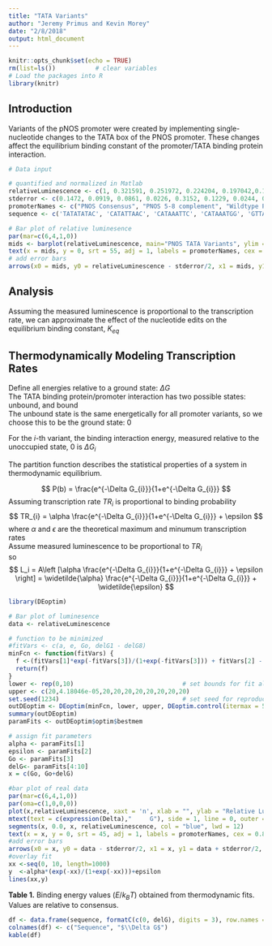 ---
title: "TATA Variants"
author: "Jeremy Primus and Kevin Morey"
date: "2/8/2018"
output: html_document
---

```{r setup, include=FALSE}
knitr::opts_chunk$set(echo = TRUE)
rm(list=ls())           # clear variables
# Load the packages into R
library(knitr)

```

## Introduction

Variants of the pNOS promoter were created by implementing 
single-nucleotide changes to the TATA box of the PNOS promoter.  These changes affect the equilibrium binding constant of the promoter/TATA binding protein interaction.


```{r data input, echo = FALSE}
# Data input

# quantified and normalized in Matlab
relativeLuminescence <- c(1, 0.321591, 0.251972, 0.224204, 0.197042,0.158389, 0.0938343, 0.0848641)
stderror <- c(0.1472, 0.0919, 0.0861, 0.0226, 0.3152, 0.1229, 0.0244, 0.0448)
promoterNames <- c("PNOS Consensus", "PNOS 5-8 complement", "Wildtype PNOS", "PNOS TC8-9GG", "PNOS 4bp deletion", "PNOS 1-4 Complement", "PNOS A4G","PNOS A5C")
sequence <- c('TATATATAC', 'CATATTAAC', 'CATAAATTC', 'CATAAATGG', 'GTTAAATTC','GTATAATTC', 'GTATAATTC', 'CATACATTC')

# Bar plot of relative luminesence
par(mar=c(6,4,1,0))
mids <- barplot(relativeLuminescence, main="PNOS TATA Variants", ylim = c(0, 1.1), col = "blue")
text(x = mids, y = 0, srt = 55, adj = 1, labels = promoterNames, cex = 0.8, xpd = TRUE)
# add error bars
arrows(x0 = mids, y0 = relativeLuminescence - stderror/2, x1 = mids, y1 = relativeLuminescence + stderror/2, code = 3, angle = 90, length = 0.15 )

```

  
## Analysis
Assuming the measured luminescence is proportional to the transcription rate, we can approximate the effect of the nucleotide edits on the equilibrium binding constant, $K_{eq}$
     
## Thermodynamically Modeling Transcription Rates
  Define all energies relative to a ground state:  $\Delta G$  
  The TATA binding protein/promoter interaction has two possible states: unbound, and bound  
  The unbound state is the same energetically for all promoter variants, so we choose this to be the ground state: 0
  
  For the *i*-th variant, the binding interaction energy, measured relative to the unoccupied state, 0 is $\Delta G_{i}$  

  The partition function describes the statistical properties of a system in thermodynamic equilibrium.

  $$ P(b) = \frac{e^{-\Delta G_{i}}}{1+e^{-\Delta G_{i}}} $$
   Assuming transcription rate $TR_i$ is proportional to binding probability
   $$ TR_{i} = \alpha \frac{e^{-\Delta G_{i}}}{1+e^{-\Delta G_{i}}} + \epsilon $$
where $\alpha$ and $\epsilon$ are the theoretical maximum and minumum transcription rates   
Assume measured luminescence to be proportional to $TR_{i}$  
so $$ L_i = A\left [\alpha \frac{e^{-\Delta G_{i}}}{1+e^{-\Delta G_{i}}} + \epsilon \right] = \widetilde{\alpha} \frac{e^{-\Delta G_{i}}}{1+e^{-\Delta G_{i}}} + \widetilde{\epsilon} $$
```{r perform fit, message= FALSE, results=FALSE, echo=FALSE}
library(DEoptim)

# Bar plot of luminesence 
data <- relativeLuminescence

# function to be minimized
#fitVars <- c(a, e, Go, delG1 - delG8)
minFcn <- function(fitVars) {
  f <-(fitVars[1]*exp(-fitVars[3])/(1+exp(-fitVars[3])) + fitVars[2] - data[1])^2 + sum((fitVars[1]*exp(-fitVars[3]-fitVars[4:10])/(1+exp(-fitVars[3]-fitVars[4:10])) + fitVars[2] - data[2:8])^2)
  return(f)
}
lower <- rep(0,10)                              # set bounds for fit algorithm
upper <- c(20,4.18046e-05,20,20,20,20,20,20,20,20)
set.seed(1234)                                  # set seed for reproducibility 
outDEoptim <- DEoptim(minFcn, lower, upper, DEoptim.control(itermax = 500))     # run fit
summary(outDEoptim)
paramFits <- outDEoptim$optim$bestmem
```

```{r assign parameters, echo =FALSE}
# assign fit parameters
alpha <- paramFits[1] 
epsilon <- paramFits[2]  
Go <- paramFits[3] 
delG<- paramFits[4:10]  
x = c(Go, Go+delG)
```

```{r plot data, echo = FALSE}
#bar plot of real data
par(mar=c(6,4,1,0))
par(oma=c(1,0,0,0))
plot(x,relativeLuminescence, xaxt = 'n', xlab = "", ylab = "Relative Luminescence", cex=1.2, main = "Thermodynamic Fit")
mtext(text = c(expression(Delta),"     G"), side = 1, line = 0, outer = TRUE, cex = 1.2)
segments(x, 0.0, x, relativeLuminescence, col = "blue", lwd = 12)
text(x = x, y = 0, srt = 45, adj = 1, labels = promoterNames, cex = 0.8, xpd = TRUE)
#add error bars
arrows(x0 = x, y0 = data - stderror/2, x1 = x, y1 = data + stderror/2, code = 3, angle = 90, length = 0.15 )
#overlay fit
xx <-seq(0, 10, length=1000)
y  <-alpha*(exp(-xx)/(1+exp(-xx)))+epsilon
lines(xx,y)


```


  
    
      
  **Table 1.** Binding energy values ($E/k_{B}T$) obtained from thermodynamic fits.  Values are relative to consensus.
```{r table of results, echo=FALSE}
df <- data.frame(sequence, formatC(c(0, delG), digits = 3), row.names = promoterNames)  # create a table
colnames(df) <- c("Sequence", "$\\Delta G$")
kable(df)
```

